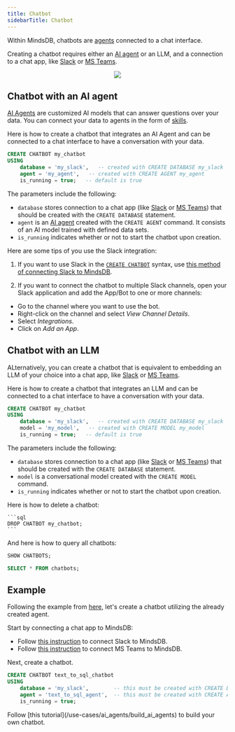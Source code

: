 ```yaml
---
title: Chatbot
sidebarTitle: Chatbot
---
```


Within MindsDB, chatbots are [agents](/mindsdb_sql/agents/agent) connected to a chat interface.

Creating a chatbot requires either an [AI agent](/mindsdb_sql/agents/agent) or an LLM, and a connection to a chat app, like [Slack](/integrations/app-integrations/slack) or [MS Teams](/integrations/app-integrations/microsoft-teams).

<p align="center">
  <img src="/assets/chatbot_diagram.png" />
</p>

## Chatbot with an AI agent

[AI Agents](/mindsdb_sql/agents/agent) are customized AI models that can answer questions over your data. You can connect your data to agents in the form of [skills](/mindsdb_sql/agents/agent#create-skills).

Here is how to create a chatbot that integrates an AI Agent and can be connected to a chat interface to have a conversation with your data.

```sql
CREATE CHATBOT my_chatbot
USING
    database = 'my_slack',   -- created with CREATE DATABASE my_slack
    agent = 'my_agent',   -- created with CREATE AGENT my_agent
    is_running = true;   -- default is true
```

The parameters include the following:

* `database` stores connection to a chat app (like [Slack](/integrations/app-integrations/slack) or [MS Teams](/integrations/app-integrations/microsoft-teams)) that should be created with the `CREATE DATABASE` statement.
* `agent` is an [AI agent](/mindsdb_sql/agents/agent) created with the `CREATE AGENT` command. It consists of an AI model trained with defined data sets.
* `is_running` indicates whether or not to start the chatbot upon creation.

<Tip>
Here are some tips of you use the Slack integration:

1. If you want to use Slack in the [`CREATE CHATBOT`](/agents/chatbot) syntax, use [this method of connecting Slack to MindsDB](/integrations/app-integrations/slack#method-1-chatbot-responds-in-direct-messages-to-a-slack-app).

2. If you want to connect the chatbot to multiple Slack channels, open your Slack application and add the App/Bot to one or more channels:
  - Go to the channel where you want to use the bot.
  - Right-click on the channel and select *View Channel Details*.
  - Select *Integrations*.
  - Click on *Add an App*.
</Tip>

## Chatbot with an LLM

ALternatively, you can create a chatbot that is equivalent to embedding an LLM of your choice into a chat app, like [Slack](/integrations/app-integrations/slack) or [MS Teams](/integrations/app-integrations/microsoft-teams).

Here is how to create a chatbot that integrates an LLM and can be connected to a chat interface to have a conversation with your data.

```sql
CREATE CHATBOT my_chatbot
USING
    database = 'my_slack',   -- created with CREATE DATABASE my_slack
    model = 'my_model',   -- created with CREATE MODEL my_model
    is_running = true;   -- default is true
```

The parameters include the following:

* `database` stores connection to a chat app (like [Slack](/integrations/app-integrations/slack) or [MS Teams](/integrations/app-integrations/microsoft-teams)) that should be created with the `CREATE DATABASE` statement.
* `model` is a conversational model created with the `CREATE MODEL` command.
* `is_running` indicates whether or not to start the chatbot upon creation.

Here is how to delete a chatbot:

    ```sql
    DROP CHATBOT my_chatbot;
    ```

And here is how to query all chatbots:

```sql
SHOW CHATBOTS;

SELECT * FROM chatbots;
```

## Example

Following the example from [here](/agents/agent#example), let's create a chatbot utilizing the already created agent.

Start by connecting a chat app to MindsDB:

* Follow [this instruction](/integrations/app-integrations/slack) to connect Slack to MindsDB.
* Follow [this instruction](/integrations/app-integrations/microsoft-teams) to connect MS Teams to MindsDB.

Next, create a chatbot.

```sql
CREATE CHATBOT text_to_sql_chatbot
USING
    database = 'my_slack',        -- this must be created with CREATE DATABASE
    agent = 'text_to_sql_agent',  -- this must be created with CREATE AGENT
    is_running = true;
```

<Tip>
Follow [this tutorial](/use-cases/ai_agents/build_ai_agents) to build your own chatbot.
</Tip>
